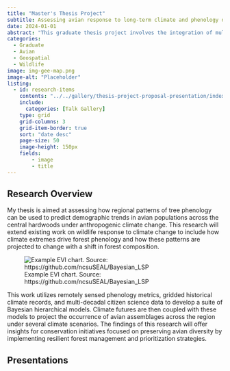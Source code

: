 ```yaml
---
title: "Master's Thesis Project"
subtitle: Assessing avian response to long-term climate and phenology dynamics.
date: 2024-01-01
abstract: "This graduate thesis project involves the integration of multiple long-term remote sensing and biological data sources to understand climate change impacts on forests and forest bird communities across the Central Hardwood Forest."
categories:
  - Graduate
  - Avian
  - Geospatial
  - Wildlife
image: img-gee-map.png
image-alt: "Placeholder"
listing:
  - id: research-items
    contents: "../../gallery/thesis-project-proposal-presentation/index.qmd"
    include:
      categories: [Talk Gallery]
    type: grid
    grid-columns: 3
    grid-item-border: true
    sort: "date desc"
    page-size: 50
    image-height: 150px
    fields:
        - image
        - title
---
```


## Research Overview

My thesis is aimed at assessing how regional patterns of tree phenology can be used to predict demographic trends in avian populations across the central hardwoods under anthropogenic climate change. This research will extend existing work on wildlife response to climate change to include how climate extremes drive forest phenology and how these patterns are projected to change with a shift in forest composition.

![Example EVI chart. Source: https://github.com/ncsuSEAL/Bayesian_LSP](img-example-gee-evi.png)

This work utilizes remotely sensed phenology metrics, gridded historical climate records, and multi-decadal citizen science data to develop a suite of Bayesian hierarchical models. Climate futures are then coupled with these models to project the occurrence of avian assemblages across the region under several climate scenarios. The findings of this research will offer insights for conservation initiatives focused on preserving avian diversity by implementing resilient forest management and prioritization strategies.


## Presentations

::: {#research-items .listings-gallery}
:::
